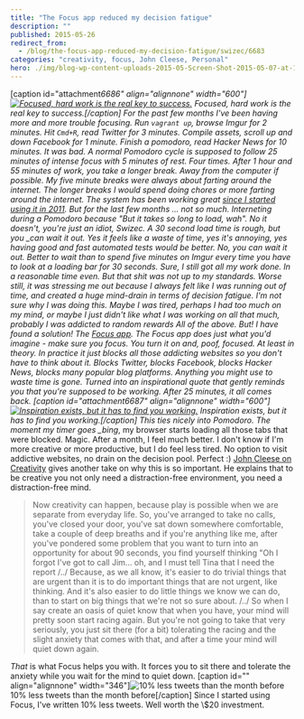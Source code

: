 ```yaml
---
title: "The Focus app reduced my decision fatigue"
description: ""
published: 2015-05-26
redirect_from:
  - /blog/the-focus-app-reduced-my-decision-fatigue/swizec/6683
categories: "creativity, focus, John Cleese, Personal"
hero: ./img/blog-wp-content-uploads-2015-05-Screen-Shot-2015-05-07-at-14.14.47.png
---
```


\[caption id="attachment*6686" align="alignnone" width="600"][![Focused, hard work is the real key to success.](http://swizec.com/blog/wp-content/uploads/2015/05/Screen-Shot-2015-05-07-at-14.14.47.png "Focused, hard work is the real key to success.")](./img/blog-wp-content-uploads-2015-05-Screen-Shot-2015-05-07-at-14.14.47.png) Focused, hard work is the real key to success.\[/caption] For the past few months I've been having more and more trouble focusing. Run `vagrant up`, browse Imgur for 2 minutes. Hit `Cmd+R`, read Twitter for 3 minutes. Compile assets, scroll up and down Facebook for 1 minute. Finish a pomodoro, read Hacker News for 10 minutes. It was bad. A normal Pomodoro cycle is supposed to follow 25 minutes of intense focus with 5 minutes of rest. Four times. After 1 hour and 55 minutes of work, you take a longer break. Away from the computer if possible. My five minute breaks were always about farting around the internet. The longer breaks I would spend doing chores or more farting around the internet. The system has been working great [since I started using it in 2011](http://swizec.com/blog/living-life-in-25min-increments/swizec/1859). But for the last few months ... not so much. Interneting during a Pomodoro because *"But it takes so long to load, wah"_. No it doesn't, you're just an idiot, Swizec. A 30 second load time is rough, but you \_can_ wait it out. Yes it feels like a waste of time, yes it's annoying, yes having good and fast automated tests would be better. No, you _can_ wait it out. Better to wait than to spend five minutes on Imgur every time you have to look at a loading bar for 30 seconds. Sure, I still got all my work done. In a reasonable time even. But that shit was not up to _my_ standards. Worse still, it was stressing me out because I always felt like I was running out of time, and created a huge mind-drain in terms of decision fatigue. I'm not sure _why_ I was doing this. Maybe I was tired, perhaps I had too much on my mind, or maybe I just didn't like what I was working on all that much, probably I was addicted to random rewards All of the above. But! I have found a solution! The [Focus app](https://heyfocus.com/). The Focus app does just what you'd imagine - make sure you focus. You turn it on and, poof, focused. At least in theory. In practice it just blocks all those addicting websites so you don't have to think about it. Blocks Twitter, blocks Facebook, blocks Hacker News, blocks many popular blog platforms. Anything you might use to waste time is gone. Turned into an inspirational quote that gently reminds you that you're supposed to be working. After 25 minutes, it all comes back. \[caption id="attachment*6687" align="alignnone" width="600"][![Inspiration exists, but it has to find you working.](http://swizec.com/blog/wp-content/uploads/2015/05/Screen-Shot-2015-05-15-at-00.12.14.png "Inspiration exists, but it has to find you working.")](./img/blog-wp-content-uploads-2015-05-Screen-Shot-2015-05-15-at-00.12.14.png) Inspiration exists, but it has to find you working.\[/caption] This ties nicely into Pomodoro. The moment my timer goes \_bing*, my browser starts loading all those tabs that were blocked. Magic. After a month, I feel much better. I don't know if I'm more creative or more productive, but I do feel less tired. No option to visit addictive websites, no drain on the decision pool. Perfect :) [John Cleese on Creativity](https://www.youtube.com/watch?v=Qby0ed4aVpo) gives another take on why this is so important. He explains that to be creative you not only need a distraction-free environment, you need a distraction-free mind.

> Now creativity can happen, because play is possible when we are separate from everyday life. So, you've arranged to take no calls, you've closed your door, you've sat down somewhere comfortable, take a couple of deep breaths and if you're anything like me, after you've pondered some problem that you want to turn into an opportunity for about 90 seconds, you find yourself thinking "Oh I forgot I've got to call Jim… oh, and I must tell Tina that I need the report /../ Because, as we all know, it's easier to do trivial things that are urgent than it is to do important things that are not urgent, like thinking. And it's also easier to do little things we know we can do, than to start on big things that we're not so sure about. /../ So when I say create an oasis of quiet know that when you have, your mind will pretty soon start racing again. But you're not going to take that very seriously, you just sit there (for a bit) tolerating the racing and the slight anxiety that comes with that, and after a time your mind will quiet down again.

_That_ is what Focus helps you with. It forces you to sit there and tolerate the anxiety while you wait for the mind to quiet down. \[caption id="" align="alignnone" width="346"]![10% less tweets than the month before](./img/images-29348.png "10% less tweets than the month before") 10% less tweets than the month before\[/caption] Since I started using Focus, I've written 10% less tweets. Well worth the \\\$20 investment.
